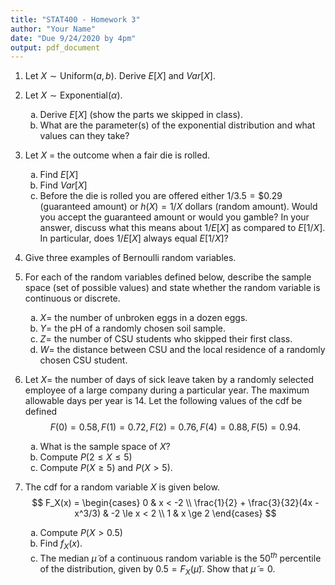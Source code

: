 ```yaml
---
title: "STAT400 - Homework 3"
author: "Your Name"
date: "Due 9/24/2020 by 4pm"
output: pdf_document
---
```


1. Let $X \sim \text{Uniform}(a, b)$. Derive $E[X]$ and $Var[X]$.

2. Let $X \sim \text{Exponential}(\alpha)$.
    a. Derive $E[X]$ (show the parts we skipped in class).
    b. What are the parameter(s) of the exponential distribution and what values can they take?
  
3. Let $X$ = the outcome when a fair die is rolled.
    a. Find $E[X]$
    b. Find $Var[X]$
    c. Before the die is rolled you are offered either $1/3.5 = \$0.29$ (guaranteed amount) or $h(X) = 1/X$ dollars (random amount). Would you accept the guaranteed amount or would you gamble? In your answer, discuss what this means about $1/E[X]$ as compared to $E[1/X]$. In particular, does $1/E[X]$ always equal $E[1/X]$?
    
4. Give three examples of Bernoulli random variables.

5. For each of the random variables defined below, describe the sample space (set of possible values) and state whether the random variable is continuous or discrete.
    a. $X=$ the number of unbroken eggs in a dozen eggs.
    b. $Y=$ the pH of a randomly chosen soil sample.
    c. $Z=$ the number of CSU students who skipped their first class.
    d. $W=$ the distance between CSU and the local residence of a randomly chosen CSU student.
    
6. Let $X=$ the number of days of sick leave taken by a randomly selected employee of a large company during a particular year. The maximum allowable days per year is $14$. Let the following values of the cdf be defined
    $$
    F(0) = 0.58, F(1) = 0.72, F(2) = 0.76, F(4) = 0.88, F(5) = 0.94.
    $$
    a. What is the sample space of $X$?
    b. Compute $P(2 \le X \le 5)$
    c. Compute $P(X \ge 5)$ and $P(X > 5)$.

7. The cdf for a random variable $X$ is given below.
    $$
    F_X(x) = \begin{cases}
    0 & x < -2 \\
    \frac{1}{2} + \frac{3}{32}(4x - x^3/3) & -2 \le x < 2 \\
    1 & x \ge 2
    \end{cases}
    $$
    a. Compute $P(X > 0.5)$
    b. Find $f_X(x)$.
    c. The median $\tilde{\mu}$ of a continuous random variable is the $50^{th}$ percentile of the distribution, given by $0.5 = F_X(\tilde{\mu})$. Show that $\tilde{\mu} = 0$.
    


